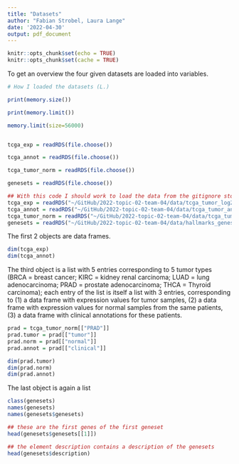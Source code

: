 ```yaml
---
title: "Datasets"
author: "Fabian Strobel, Laura Lange"
date: '2022-04-30'
output: pdf_document
---
```


```r
knitr::opts_chunk$set(echo = TRUE)
knitr::opts_chunk$set(cache = TRUE)
```

To get an overview the four given datasets are loaded into variables.

```r
# How I loaded the datasets (L.)

print(memory.size())

print(memory.limit())

memory.limit(size=56000) 


tcga_exp = readRDS(file.choose())

tcga_annot = readRDS(file.choose())

tcga_tumor_norm = readRDS(file.choose())

genesets = readRDS(file.choose())
```

```r
## With this code I should work to load the data from the gitignore storage
tcga_exp = readRDS("~/GitHub/2022-topic-02-team-04/data/tcga_tumor_log2TPM.RDS")
tcga_annot = readRDS("~/GitHub/2022-topic-02-team-04/data/tcga_tumor_annotation.RDS")
tcga_tumor_norm = readRDS("~/GitHub/2022-topic-02-team-04/data/tcga_tumor_normal_datascience_proj_2022.RDS")
genesets = readRDS("~/GitHub/2022-topic-02-team-04/data/hallmarks_genesets.rds")
```

The first 2 objects are data frames.
```r
dim(tcga_exp)
dim(tcga_annot)
```

The third object is a list with 5 entries corresponding to 5 tumor types (BRCA = breast cancer; KIRC = kidney renal carcinoma; LUAD = lung adenocarcinoma; PRAD = prostate adenocarcinoma; THCA = Thyroid carcinoma); each entry of the list is itself a list with 3 entries, corresponding to (1) a data frame with expression values for tumor samples, (2) a data frame with expression values for normal samples from the same patients, (3) a data frame with clinical annotations for these patients.
```r
prad = tcga_tumor_norm[["PRAD"]]
prad.tumor = prad[["tumor"]]
prad.norm = prad[["normal"]]
prad.annot = prad[["clinical"]]

dim(prad.tumor)
dim(prad.norm)
dim(prad.annot)
```

The last object is again a list
```r
class(genesets)
names(genesets)
names(genesets$genesets)

## these are the first genes of the first geneset
head(genesets$genesets[[1]])

## the element description contains a description of the genesets
head(genesets$description)
```